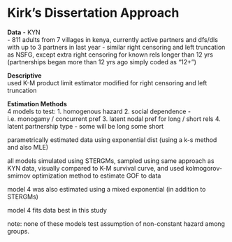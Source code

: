 # Kirk's Dissertation Approach {#kirk}

__Data__ 
- KYN  
- 811 adults from 7 villages in kenya, currently active   partners and dfs/dls with up to 3 partners in last year 
- similar right censoring and left truncation as NSFG, except extra right censoring for known rels longer than 12 yrs (partnerships began more than 12 yrs ago simply coded as "12+")

__Descriptive__  
used K-M product limit estimator modified for right censoring and left truncation 

__Estimation Methods__  
4 models to test: 
1. homogenous hazard
2. social dependence - i.e. monogamy / concurrent pref
3. latent nodal pref for long / short rels
4. latent partnership type - some will be long some short

parametrically estimated data using exponential dist (using a k-s method and also MLE)

all models simulated using STERGMs, sampled using same approach as KYN data, visually compared to K-M survival curve, and used kolmogorov-smirnov optimization method to estimate GOF to data 

model 4 was also estimated using a mixed exponential (in addition to STERGMs)

model 4 fits data best in this study

note: none of these models test assumption of non-constant hazard among groups. 

